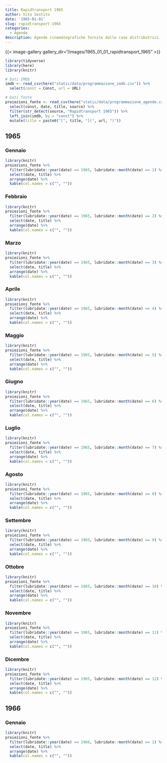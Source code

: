 ```yaml
---
title: Rapidtransport 1965
author: Vito Sestito
date: '1965-01-01'
slug: rapidtransport-1965
categories:
  - Agende
description: Agende cinematografiche fornite dalle case distributrici. Contengono informazioni dettagliate sulla data di proiezione, titolo del film, distributore e l’ammontare degli incassi.
---
```



{{< image-gallery gallery_dir="/images/1965_01_01_rapidtransport_1965" >}}


```r
library(tidyverse)
library(here)
library(knitr)

# Dati IMDb
imdb <- read_csv(here("static/data/programmazione_imdb.csv")) %>% 
  select(const = Const, url = URL)

# Dati fonte
proiezioni_fonte <- read_csv(here("static/data/programmazione_agende.csv")) %>%
  select(const, date, title, source) %>%
  filter(str_detect(source, "Rapidtransport 1965")) %>%
  left_join(imdb, by = "const") %>%
  mutate(title = paste0("[", title, "](", url, ")"))
```


## 1965
### Gennaio

```r
library(knitr)
proiezioni_fonte %>% 
  filter(lubridate::year(date) == 1965, lubridate::month(date) == 1) %>% 
  select(date, title) %>% 
  arrange(date) %>% 
  kable(col.names = c("", ""))
```

### Febbraio

```r
library(knitr)
proiezioni_fonte %>% 
  filter(lubridate::year(date) == 1965, lubridate::month(date) == 2) %>% 
  select(date, title) %>% 
  arrange(date) %>% 
  kable(col.names = c("", ""))
```

### Marzo

```r
library(knitr)
proiezioni_fonte %>% 
  filter(lubridate::year(date) == 1965, lubridate::month(date) == 3) %>% 
  select(date, title) %>% 
  arrange(date) %>% 
  kable(col.names = c("", ""))
```

### Aprile

```r
library(knitr)
proiezioni_fonte %>% 
  filter(lubridate::year(date) == 1965, lubridate::month(date) == 4) %>% 
  select(date, title) %>% 
  arrange(date) %>% 
  kable(col.names = c("", ""))
```

### Maggio

```r
library(knitr)
proiezioni_fonte %>% 
  filter(lubridate::year(date) == 1965, lubridate::month(date) == 5) %>% 
  select(date, title) %>% 
  arrange(date) %>% 
  kable(col.names = c("", ""))
```

### Giugno

```r
library(knitr)
proiezioni_fonte %>% 
  filter(lubridate::year(date) == 1965, lubridate::month(date) == 6) %>% 
  select(date, title) %>% 
  arrange(date) %>% 
  kable(col.names = c("", ""))
```

### Luglio

```r
library(knitr)
proiezioni_fonte %>% 
  filter(lubridate::year(date) == 1965, lubridate::month(date) == 7) %>% 
  select(date, title) %>% 
  arrange(date) %>% 
  kable(col.names = c("", ""))
```

### Agosto

```r
library(knitr)
proiezioni_fonte %>% 
  filter(lubridate::year(date) == 1965, lubridate::month(date) == 8) %>% 
  select(date, title) %>% 
  arrange(date) %>% 
  kable(col.names = c("", ""))
```

### Settembre

```r
library(knitr)
proiezioni_fonte %>% 
  filter(lubridate::year(date) == 1965, lubridate::month(date) == 9) %>% 
  select(date, title) %>% 
  arrange(date) %>% 
  kable(col.names = c("", ""))
```

### Ottobre

```r
library(knitr)
proiezioni_fonte %>% 
  filter(lubridate::year(date) == 1965, lubridate::month(date) == 10) %>% 
  select(date, title) %>% 
  arrange(date) %>% 
  kable(col.names = c("", ""))
```

### Novembre

```r
library(knitr)
proiezioni_fonte %>% 
  filter(lubridate::year(date) == 1965, lubridate::month(date) == 11) %>% 
  select(date, title) %>% 
  arrange(date) %>% 
  kable(col.names = c("", ""))
```

### Dicembre

```r
library(knitr)
proiezioni_fonte %>% 
  filter(lubridate::year(date) == 1965, lubridate::month(date) == 12) %>% 
  select(date, title) %>% 
  arrange(date) %>% 
  kable(col.names = c("", ""))
```

## 1966
### Gennaio

```r
library(knitr)
proiezioni_fonte %>% 
  filter(lubridate::year(date) == 1966, lubridate::month(date) == 1) %>% 
  select(date, title) %>% 
  arrange(date) %>% 
  kable(col.names = c("", ""))
```


